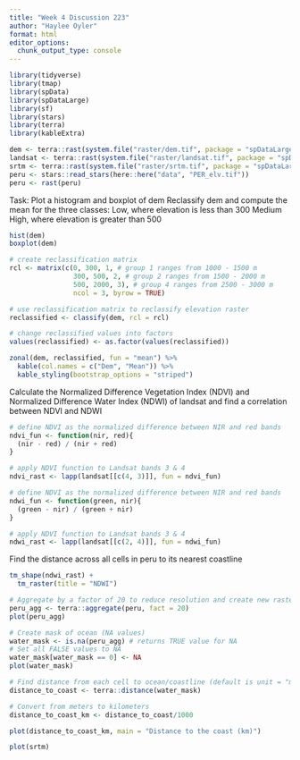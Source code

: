 ```yaml
---
title: "Week 4 Discussion 223"
author: "Haylee Oyler"
format: html
editor_options: 
  chunk_output_type: console
---
```


```r
library(tidyverse)
library(tmap)
library(spData)
library(spDataLarge)
library(sf)
library(stars)
library(terra)
library(kableExtra)
```

```r
dem <- terra::rast(system.file("raster/dem.tif", package = "spDataLarge"))
landsat <- terra::rast(system.file("raster/landsat.tif", package = "spDataLarge"))
srtm <- terra::rast(system.file("raster/srtm.tif", package = "spDataLarge"))
peru <- stars::read_stars(here::here("data", "PER_elv.tif"))
peru <- rast(peru)
```

Task: 
Plot a histogram and boxplot of dem
Reclassify dem and compute the mean for the three classes:
Low, where elevation is less than 300
Medium
High, where elevation is greater than 500

```r
hist(dem)
boxplot(dem)
```

```r
# create reclassification matrix
rcl <- matrix(c(0, 300, 1, # group 1 ranges from 1000 - 1500 m
                300, 500, 2, # group 2 ranges from 1500 - 2000 m
                500, 2000, 3), # group 4 ranges from 2500 - 3000 m
                ncol = 3, byrow = TRUE)

# use reclassification matrix to reclassify elevation raster
reclassified <- classify(dem, rcl = rcl)

# change reclassified values into factors
values(reclassified) <- as.factor(values(reclassified))
```

```r
zonal(dem, reclassified, fun = "mean") %>%
  kable(col.names = c("Dem", "Mean")) %>% 
  kable_styling(bootstrap_options = "striped")
```


Calculate the Normalized Difference Vegetation Index (NDVI) and Normalized Difference Water Index (NDWI) of landsat and find a correlation between NDVI and NDWI
```r
# define NDVI as the normalized difference between NIR and red bands
ndvi_fun <- function(nir, red){
  (nir - red) / (nir + red)
}

# apply NDVI function to Landsat bands 3 & 4
ndvi_rast <- lapp(landsat[[c(4, 3)]], fun = ndvi_fun)
```

```r
# define NDVI as the normalized difference between NIR and red bands
ndwi_fun <- function(green, nir){
  (green - nir) / (green + nir)
}

# apply NDVI function to Landsat bands 3 & 4
ndwi_rast <- lapp(landsat[[c(2, 4)]], fun = ndwi_fun)
```

Find the distance across all cells in peru to its nearest coastline
```r
tm_shape(ndwi_rast) +
  tm_raster(title = "NDWI")
```

```r
# Aggregate by a factor of 20 to reduce resolution and create new raster
peru_agg <- terra::aggregate(peru, fact = 20)
plot(peru_agg)
```

```r
# Create mask of ocean (NA values)
water_mask <- is.na(peru_agg) # returns TRUE value for NA
# Set all FALSE values to NA
water_mask[water_mask == 0] <- NA
plot(water_mask)
```

```r
# Find distance from each cell to ocean/coastline (default is unit = "m")
distance_to_coast <- terra::distance(water_mask)
```

```r
# Convert from meters to kilometers 
distance_to_coast_km <- distance_to_coast/1000

plot(distance_to_coast_km, main = "Distance to the coast (km)")
```

```r
plot(srtm)
```

